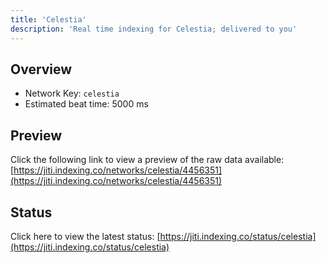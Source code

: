```yaml
---
title: 'Celestia'
description: 'Real time indexing for Celestia; delivered to you'
---
```


## Overview
- Network Key: `celestia`
- Estimated beat time: 5000 ms

## Preview
Click the following link to view a preview of the raw data available: [https://jiti.indexing.co/networks/celestia/4456351](https://jiti.indexing.co/networks/celestia/4456351)

## Status
Click here to view the latest status: [https://jiti.indexing.co/status/celestia](https://jiti.indexing.co/status/celestia)
